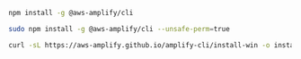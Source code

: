 <BlockSwitcher>

<Block name="NPM">

```bash
npm install -g @aws-amplify/cli
```

</Block>

<Block name="cURL (Mac and Linux)">

```bash
sudo npm install -g @aws-amplify/cli --unsafe-perm=true
```

</Block>

<Block name="cURL (Windows)">

```bash
curl -sL https://aws-amplify.github.io/amplify-cli/install-win -o install.cmd && install.cmd
```

</Block>

</BlockSwitcher>
